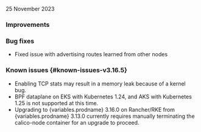 
25 November 2023

### Improvements

### Bug fixes

- Fixed issue with advertising routes learned from other nodes

### Known issues {#known-issues-v3.16.5}

- Enabling TCP stats may result in a memory leak because of a kernel bug.
- BPF dataplane on EKS with Kubernetes 1.24, and AKS with Kubernetes 1.25 is not supported at this time.
- Upgrading to {variables.prodname} 3.16.0 on Rancher/RKE from {variables.prodname} 3.13.0 currently requires manually terminating the calico-node container for an upgrade to proceed.
